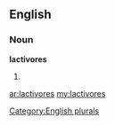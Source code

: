 ==English==

===Noun===
'''lactivores'''

# {{plural of|[[lactivore]]}}

[[Category:English plurals]]

[[ar:lactivores]]
[[my:lactivores]]